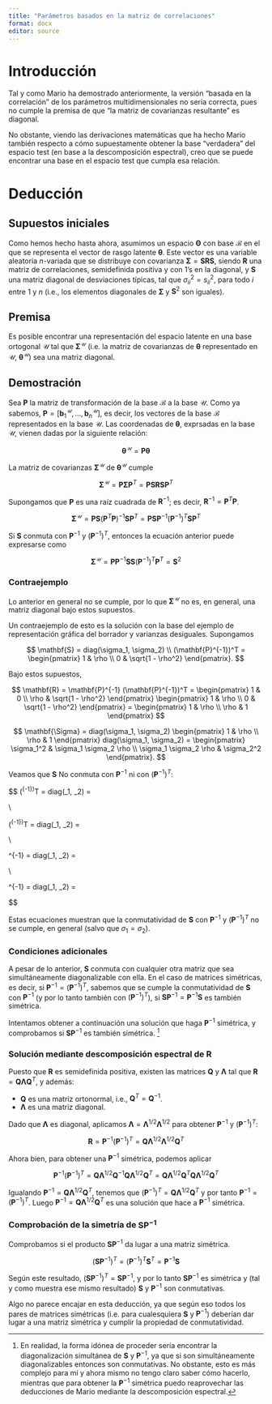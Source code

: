 ```yaml
---
title: "Parámetros basados en la matriz de correlaciones"
format: docx
editor: source
---
```


# Introducción

Tal y como Mario ha demostrado anteriormente, la versión "basada en la
correlación" de los parámetros multidimensionales no sería correcta, pues no
cumple la premisa de que "la matriz de covarianzas resultante" es diagonal.

No obstante, viendo las derivaciones matemáticas que ha hecho Mario también
respecto a cómo supuestamente obtener la base "verdadera" del espacio test
(en base a la descomposición espectral), creo que se puede encontrar una base
en el espacio test que cumpla esa relación.

# Deducción

## Supuestos iniciales

Como hemos hecho hasta ahora, asumimos un espacio $\mathbf{\Theta}$  con base
$\mathcal{B}$ en el que se representa el vector de rasgo latente
$\mathbf{\theta}$. Este vector es una variable aleatoria $n$-variada que se
distribuye con covarianza $\mathbf{\Sigma} = \mathbf{S} \mathbf{R} \mathbf{S}$,
siendo $\mathbf{R}$ una matriz de correlaciones, semidefinida positiva y con 1's
en la diagonal, y $\mathbf{S}$ una matriz diagonal de desviaciones típicas, tal
que $\sigma^2_{ii} = s^2_{ii}$, para todo $i$ entre 1 y $n$ (i.e., los elementos
diagonales de $\mathbf{\Sigma}$ y $\mathbf{S}^2$ son iguales).

## Premisa

Es posible encontrar una representación del espacio latente en una base
ortogonal $\mathcal{U}$ tal que $\mathbf{\Sigma}^\mathcal{U}$ (i.e. la matriz de
covarianzas de $\mathbf{\theta}$ representado en $\mathcal{U}$,
$\mathbf{\theta}^\mathcal{U}$) sea una matriz diagonal.

## Demostración

Sea $\mathbf{P}$ la matriz de transformación de la base $\mathcal{B}$ a la base
$\mathcal{U}$. Como ya sabemos,
$\mathbf{P} = [\mathbf{b}_1^\mathcal{U}, ..., \mathbf{b}_n^\mathcal{U}]$, es
decir, los vectores de la base $\mathcal{B}$ representados en la base
$\mathcal{U}$. Las coordenadas de $\mathbf{\theta}$, exprsadas en la base
$\mathcal{U}$, vienen dadas por la siguiente relación:

$$
\mathbf{\theta}^\mathcal{U} = \mathbf{P} \mathbf{\theta}
$$

La matriz de covarianzas $\mathbf{\Sigma}^\mathcal{U}$ de
$\mathbf{\theta}^\mathcal{U}$ cumple

$$
\mathbf{\Sigma}^\mathcal{U} = \mathbf{P} \mathbf{\Sigma} \mathbf{P}^T =
  \mathbf{P} \mathbf{S} \mathbf{R} \mathbf{S} \mathbf{P}^T
$$

Supongamos que $\mathbf{P}$ es una raíz cuadrada de $\mathbf{R}^{-1}$; es
decir, $\mathbf{R}^{-1} = \mathbf{P}^T \mathbf{P}$.

$$
\mathbf{\Sigma}^\mathcal{U} =
  \mathbf{P} \mathbf{S} (\mathbf{P}^T \mathbf{P})^{-1} \mathbf{S} \mathbf{P}^T =
  \mathbf{P} \mathbf{S} \mathbf{P}^{-1} (\mathbf{P}^{-1})^T \mathbf{S} \mathbf{P}^T
$$

Si $\mathbf{S}$ conmuta con $\mathbf{P}^{-1}$ y $(\mathbf{P}^{-1})^T$, entonces
la ecuación anterior puede expresarse como

$$
\mathbf{\Sigma}^\mathcal{U} =
  \mathbf{P} \mathbf{P}^{-1} \mathbf{S} \mathbf{S} (\mathbf{P}^{-1})^T \mathbf{P}^T =
  \mathbf{S}^2
$$

### Contraejemplo

Lo anterior en general no se cumple, por lo que $\mathbf{\Sigma}^\mathcal{U}$ no
es, en general, una matriz diagonal bajo estos supuestos.

Un contraejemplo de esto es la solución con la base del ejemplo de
representación gráfica del borrador y varianzas desiguales. Supongamos

$$
\mathbf{S} = diag(\sigma_1, \sigma_2) \\
(\mathbf{P}^{-1})^T = \begin{pmatrix}
    1 & \rho \\
    0 & \sqrt{1 - \rho^2}
  \end{pmatrix}.
$$

Bajo estos supuestos,

$$
\mathbf{R} = \mathbf{P}^{-1} (\mathbf{P}^{-1})^T = \begin{pmatrix}
       1 &              0 \\
    \rho & \sqrt{1 - \rho^2}
  \end{pmatrix}
  \begin{pmatrix}
    1 & \rho \\
    0 & \sqrt{1 - \rho^2}
  \end{pmatrix} =
  \begin{pmatrix}
       1 & \rho \\
    \rho &    1
  \end{pmatrix}
$$

$$
\mathbf{\Sigma} = diag(\sigma_1, \sigma_2)
  \begin{pmatrix}
       1 & \rho \\
    \rho &    1
  \end{pmatrix}
  diag(\sigma_1, \sigma_2) =
  \begin{pmatrix}
    \sigma_1^2             & \sigma_1 \sigma_2 \rho \\
    \sigma_1 \sigma_2 \rho & \sigma_2^2
  \end{pmatrix}.
$$

Veamos que $\mathbf{S}$ No conmuta con $\mathbf{P}^{-1}$ ni con
$(\mathbf{P}^{-1})^T$:

$$
\mathbf{S} (\mathbf{P}^{-1})^T = diag(\sigma_1, \sigma_2)
  \begin{pmatrix}
    1 & \rho \\
    0 & \sqrt{1 - \rho^2}
  \end{pmatrix} =
  \begin{pmatrix}
    \sigma_1 & \sigma_1 \rho \\
    0        & \sigma_2 \sqrt{1 - \rho^2}
  \end{pmatrix} \\

(\mathbf{P}^{-1})^T \mathbf{S} = \begin{pmatrix}
    1 & \rho \\
    0 & \sqrt{1 - \rho^2}
  \end{pmatrix}
  diag(\sigma_1, \sigma_2) =
  \begin{pmatrix}
    \sigma_1 & \sigma_2 \rho \\
    0        & \sigma_2 \sqrt{1 - \rho^2}
  \end{pmatrix} \\

\mathbf{S} \mathbf{P}^{-1} = diag(\sigma_1, \sigma_2)
  \begin{pmatrix}
       1 &              0 \\
    \rho & \sqrt{1 - \rho^2}
  \end{pmatrix} =
  \begin{pmatrix}
    \sigma_1      &              0 \\
    \sigma_2 \rho & \sigma_2 \sqrt{1 - \rho^2}
  \end{pmatrix} \\

\mathbf{P}^{-1} \mathbf{S} = \begin{pmatrix}
       1 &              0 \\
    \rho & \sqrt{1 - \rho^2}
  \end{pmatrix}
  diag(\sigma_1, \sigma_2) =
  \begin{pmatrix}
    \sigma_1      &              0 \\
    \sigma_1 \rho & \sigma_2 \sqrt{1 - \rho^2}
  \end{pmatrix}
$$

Estas ecuaciones muestran que la conmutatividad de $\mathbf{S}$ con
$\mathbf{P}^{-1}$ y $(\mathbf{P}^{-1})^T$ no se cumple, en general (salvo que
$\sigma_1 = \sigma_2$).

### Condiciones adicionales

A pesar de lo anterior, $\mathbf{S}$ conmuta con cualquier otra matriz que sea
simultáneamente diagonalizable con ella. En el caso de matrices simétricas, es
decir, si $\mathbf{P}^{-1} = (\mathbf{P}^{-1})^T$, sabemos que se cumple la
conmutatividad de $\mathbf{S}$ con $\mathbf{P}^{-1}$ (y por lo tanto también con
$(\mathbf{P}^{-1})^T$), si
$\mathbf{S} \mathbf{P}^{-1} = \mathbf{P}^{-1} \mathbf{S}$ es también simétrica.

Intentamos obtener a continuación una solución que haga $\mathbf{P}^{-1}$
simétrica, y comprobamos si $\mathbf{S} \mathbf{P}^{-1}$ es también simétrica.
[^diagonalization]

[^diagonalization]: En realidad, la forma idónea de proceder sería encontrar la
diagonalización simultánea de $\mathbf{S}$ y $\mathbf{P}^{-1}$, ya que si son
simultáneamente diagonalizables entonces son conmutativas. No obstante, esto es
más complejo para mí y ahora mismo no tengo claro saber cómo hacerlo, mientras
que para obtener la $\mathbf{P}^{-1}$ simétrica puedo reaprovechar las
deducciones de Mario mediante la descomposición espectral.

### Solución mediante descomposición espectral de $\mathbf{R}$

Puesto que $\mathbf{R}$ es semidefinida positiva, existen las matrices
$\mathbf{Q}$ y $\mathbf{\Lambda}$ tal que
$\mathbf{R} = \mathbf{Q} \mathbf{\Lambda} \mathbf{Q}^T$, y además:

* $\mathbf{Q}$ es una matriz ortonormal, i.e., $\mathbf{Q}^T = \mathbf{Q}^{-1}$.
* $\mathbf{\Lambda}$ es una matriz diagonal.

Dado que $\mathbf{\Lambda}$ es diagonal, aplicamos
$\mathbf{\Lambda} = \mathbf{\Lambda}^{1/2} \mathbf{\Lambda}^{1/2}$ para obtener
$\mathbf{P}^{-1}$ y $(\mathbf{P}^{-1})^T$:

$$
\mathbf{R} = \mathbf{P}^{-1} (\mathbf{P}^{-1})^T =
  \mathbf{Q} \mathbf{\Lambda}^{1/2} \mathbf{\Lambda}^{1/2} \mathbf{Q}^T
$$

Ahora bien, para obtener una $\mathbf{P}^{-1}$ simétrica, podemos aplicar

$$
\mathbf{P}^{-1} (\mathbf{P}^{-1})^T =
  \mathbf{Q} \mathbf{\Lambda}^{1/2} \mathbf{Q}^{-1}
    \mathbf{Q} \mathbf{\Lambda}^{1/2} \mathbf{Q}^T =
  \mathbf{Q} \mathbf{\Lambda}^{1/2} \mathbf{Q}^T
    \mathbf{Q} \mathbf{\Lambda}^{1/2} \mathbf{Q}^T
$$

Igualando $\mathbf{P}^{-1} = \mathbf{Q} \mathbf{\Lambda}^{1/2} \mathbf{Q}^T$,
tenemos que
$(\mathbf{P}^{-1})^T = \mathbf{Q} \mathbf{\Lambda}^{1/2} \mathbf{Q}^T$
y por tanto $\mathbf{P}^{-1} = (\mathbf{P}^{-1})^T$. Luego 
$\mathbf{P}^{-1} = \mathbf{Q} \mathbf{\Lambda}^{1/2} \mathbf{Q}^T$ es una
solución que hace a $\mathbf{P}^{-1}$ simétrica.

### Comprobación de la simetría de $\mathbf{S} \mathbf{P}^{-1}$

Comprobamos si el producto $\mathbf{S} \mathbf{P}^{-1}$ da lugar a una matriz
simétrica.

$$
(\mathbf{S} \mathbf{P}^{-1})^T =
  (\mathbf{P}^{-1})^T \mathbf{S}^T = \mathbf{P}^{-1} \mathbf{S}
$$

Según este resultado,
$(\mathbf{S} \mathbf{P}^{-1})^T = \mathbf{S} \mathbf{P}^{-1}$, y por lo tanto
$\mathbf{S} \mathbf{P}^{-1}$ es simétrica y (tal y como muestra ese mismo
resultado) $\mathbf{S}$ y $\mathbf{P}^{-1}$ son conmutativas.

Algo no parece encajar en esta deducción, ya que según eso todos los pares de
matrices simétricas (i.e. para cualesquiera $\mathbf{S}$ y $\mathbf{P}^{-1}$)
deberían dar lugar a una matriz simétrica y cumplir la propiedad de
conmutatividad.
